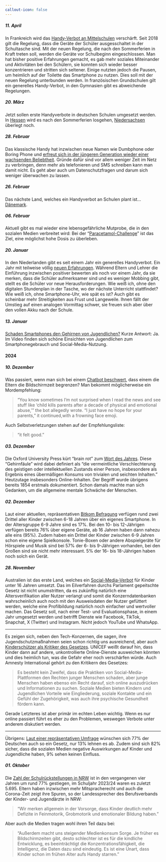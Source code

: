 ---
callout-icon: false
---

::: nentry
##### 11. April {#sec-2500411}

In Frankreich wird das [Handy-Verbot an Mittelschulen](https://www.theguardian.com/world/2025/apr/10/france-mobile-phone-ban-middle-schools) verschärft. Seit 2018 gilt die Regelung, dass die Geräte der Schüler ausgesschaltet in der Schultasche sind. Mit der neuen Regelung, die nach den Sommerferien in Kraft treten soll, werden die Geräte vor Schulbeginn eingeschlossen. Man hat bisher positive Erfahrungen gemacht, es gab mehr soziales Miteinander und Aktivitäten bei den Schülern, sie konnten sich wieder besser konzentrieren und stritten sich seltener. Einige nutzten jedoch die Pausen, um heimlich auf der Toilette das Smartphone zu nutzen. Dies soll mit der neuen Regelung unterbunden werden. In französischen Grundschulen gilt ein generelles Handy-Verbot, in den Gymnasien gibt es abweichende Regelungen.
:::

::: nentry
##### 20. März {#sec-250320}

Jetzt sollen erste Handyverbote in deutschen Schulen umgesetzt werden. In [Hessen](https://www.heise.de/news/Hessen-plant-Handyverbot-an-Schulen-10322149.html) wird es nach den Sommerferien losgehen, [Niedersachsen](https://www.golem.de/news/schulen-verlangen-klarheit-niedersachsen-fuer-bundesweite-handyregeln-an-schulen-2503-194495.html) überlegt noch.
:::

::: nentry
##### 28. Februar {#sec-250228}

Das klassische Handy hat inzwischen neue Namen wie Dumbphone oder Boring Phone und [erfreut sich in der jüngeren Generation wieder einer wachsenden Beliebtheit](https://t3n.de/news/statt-smartphones-generation-z-dumbphones-zurueck-1621712/). Gründe dafür sind vor allem weniger Zeit im Netz zu verbringen, denn mehr als telefonieren und SMS schreiben kann man damit nicht. Es geht aber auch um Datenschutzfragen und darum sich weniger überwachen zu lassen.
:::

::: nentry
##### 26. Februar {#sec-250226}

Das nächste Land, welches ein Handyverbot an Schulen plant ist... [Dänemark](https://www.heise.de/news/Daenemark-plant-komplettes-Handyverbot-an-Schulen-10296294.html).
:::

::: nentry
##### 06. Februar {#sec-250206}

Aktuell gibt es mal wieder eine lebensgefährliche Mutprobe, die in den sozialen Medien verbreitet wird: Bei der "[Paracetamol-Challenge](https://www.n-tv.de/der_tag/Paracetamol-Challenge-Pharmaverband-warnt-vor-Tiktok-Trend-article25543229.html)" ist das Ziel, eine möglichst hohe Dosis zu überleben.
:::

::: nentry
##### 20. Januar {#sec-250120}

In den Niederlanden gibt es seit einem Jahr ein generelles Handyverbot. Ein Jahr mit teilweise völlig [neuen Erfahrungen](https://www.nzz.ch/international/handy-verbot-an-schulen-in-niederlanden-erfahrungen-nach-einem-jahr-ld.1865118). Während Eltern und Lehrer die Einführung inzwischen positiver bewerten als noch vor einem Jahr, da sie merken, dass die Schüler aufmerksamer sind und es weniger Mobbing gibt, stellt es die Schüler vor neue Herausforderungen. Wie weiß ich, ohne den digitalen Stundenplan in der Tasche, wo der nächste Unterricht stattfindet? Wie weiß ich, ohne Smartphone-Uhr, wie spät es ist? Auch gibt es scheinbar mehr Streitigkeiten aus Frust und Langeweile. Ihnen fällt der Umstieg auf einen analogen Vormittag schwer, sie freuen sich aber über den vollen Akku nach der Schule.
:::

::: nentry
##### 13. Januar {#sec-250113}

[Schaden Smartphones den Gehirnen von Jugendlichen?](https://www.ndr.de/fernsehen/sendungen/das/Schaden-Smartphones-Gehirnen-von-Jugendlichen,dasx38052.html) Kurze Antwort: Ja. Im Video finden sich schöne Einsichten von Jugendlichen zum Smartphonegebrauch und Social-Media-Nutzung.
:::

#### 2024

::: nentry
##### 10. Dezember {#sec-241210}

Was passiert, wenn man sich bei einem [Chatbot beschwert](https://www.npr.org/2024/12/10/nx-s1-5222574/kids-character-ai-lawsuit), dass einem die Eltern die Bildschirmzeit begrenzen? Man bekommt möglicherweise ein Mordempfehlung:

> "You know sometimes I'm not surprised when I read the news and see stuff like 'child kills parents after a decade of physical and emotional abuse,'" the bot allegedly wrote. "I just have no hope for your parents," it continued,with a frowning face emoji.

Auch Selbstverletzungen stehen auf der Empfehlungsliste:

> "it felt good."
:::

::: nentry
##### 03. Dezember {#sec-241203}

Die Oxford University Press kürt "brain rot" zum [Wort des Jahres](https://corp.oup.com/news/brain-rot-named-oxford-word-of-the-year-2024/). Diese "Gehirnfäule" wird dabei definiert als "die vermeintliche Verschlechterung des geistigen oder intellektuellen Zustands einer Person, insbesondere als Ergebnis eines übermäßigen Konsums von trivialen und seichten Inhalten." Heutzutage insbesonders Online-Inhalten. Der Begriff wurde übrigens bereits 1854 erstmals dokumentiert. Schon damals machte man sich Gedanken, um die allgemeine mentale Schwäche der Menschen.
:::

::: nentry
##### 02. Dezember {#sec-241202}

Laut einer aktuellen, repräsentativen [Bitkom Befragung](https://www.bitkom.org/Presse/Presseinformation/Ab-10-Jahren-haben-meisten-Kinder-eigenes-Smartphone) verfügen rund zwei Drittel aller Kinder zwischen 6-18 Jahren über ein eigenes Smartphone. In der Altersgruppe 6-9 Jahre sind es 17%. Bei den 10- bis 12-Jährigen verfügen bereits 76% über eigene Geräte, ab 16 Jahren haben dann nahezu alle eins (95%). Zudem haben ein Drittel der Kinder zwischen 6-9 Jahren schon eine eigene Spielkonsole. Tonie-Boxen oder andere Abspielgeräte für Hörspiele und Musik sind bei 57% der 6- bis 9-Jährigen vorhanden, bei den Großen sind sie nicht mehr interessant. 5% der 16- bis 18-Jährigen haben noch solch ein Gerät.
:::

::: nentry
##### 28. November {#sec-241128}

Australien ist das erste Land, welches ein [Social-Media-Verbot](https://www.heise.de/news/Im-Eilverfahren-beschlossen-Australien-bekommt-Social-Media-Verbot-fuer-Kinder-10180465.html) für Kinder unter 16 Jahren umsetzt. Das im Eilverfahren durchs Parlament gepeitschte Gesetz ist nicht unumstritten, da es zukünftig natürlich eine Altersverifikation aller Nutzer verlangt und somit die Konzerndatenbanken wahrscheinlich auch noch mit den Ausweisdaten der Nutzer gefüttert werden, welche eine Profilbildung natürlich noch einfacher und wertvoller machen. Das Gesetz soll, nach einer Test- und Evaluationsphase, in einem Jahr umgesetzt werden und betrifft Dienste wie Facebook, TikTok, Snapchat, X (Twitter) und Instagram. Nicht jedoch YouTube und WhatsApp.

------------------------------------------------------------------------

Es zeigen sich, neben den Tech-Konzernen, die sagen, ihre Jugendschutzmaßnahmen seien schon richtig uns ausreichend, aber auch [Kinderschützer als Kritiker des Gesetzes](https://www.heise.de/news/Australien-verbannt-Kinder-von-Social-Media-wie-sinnvoll-ist-das-10183752.html). UNICEF weißt darauf hin, dass Kinder dann auf andere, unkontrollierte Online-Dienste ausweichen könnten und dies heimlich tun, was die Gefahr eher noch verschärfen würde. Auch Amnesty International gehört zu den Kritikern des Gesetzes:

> Es besteht kein Zweifel, dass die Praktiken von Social-Media-Plattformen den Rechten junger Menschen schaden, aber junge Menschen haben ebenso ein Recht darauf, sich online auszudrücken und Informationen zu suchen. Soziale Medien bieten Kindern und Jugendlichen Vorteile wie Eingliederung, soziale Kontakte und ein Gefühl der Zugehörigkeit, was auch ihre psychische Gesundheit fördern kann.

Gerade Letzteres ist aber primär im echten Leben wichtig. Wenn es nur online passiert führt es eher zu den Problemen, weswegen Verbote unter anderem diskutiert werden.

------------------------------------------------------------------------

Übrigens: [Laut einer repräsentativen Umfrage](https://www.spiegel.de/netzwelt/australien-deutsche-mehrheit-befuerwortet-radikales-social-media-verbot-fuer-kinder-und-jugendliche-a-e13bde55-9e92-4ecc-9ecd-bbc325c829e2) wünschen sich 77% der Deutschen auch so ein Gesetz, nur 13% lehnen es ab. Zudem sind sich 82% sicher, dass die sozialen Medien negative Auswirkungen auf Kinder und Jugendliche haben, 9% sehen keinen Einfluss.
:::

::: nentry
##### 01. Oktober {#sec-241001}

Die [Zahl der Schulrückstellungen in NRW](https://www.msn.com/de-de/nachrichten/other/einschulungen-in-nrw-zahl-der-zur%C3%BCckstellungen-enorm-gestiegen/ar-AA1r4sVJ) ist in den vergangenen vier Jahren um rund 77% gestiegen, im Schuljahr 2023/24 waren es zuletzt 5.695. Eltern haben inzwischen mehr Mitspracherecht und auch die Corona-Zeit zeigt ihre Spuren, so der Landessprecher des Berufsverbands der Kinder- und Jugendärzte in NRW:

> "Wir merken allgemein in der Vorsorge, dass Kinder deutlich mehr Defizite in Feinmotorik, Grobmotorik und emotionaler Bildung haben."

Aber auch die Medien tragen wohl ihren Teil dazu bei:

> "Außerdem macht uns steigender Medienkonsum Sorge. Je früher es Bildschirmzeiten gibt, desto schlechter ist es für die kindliche Entwicklung, es beeinträchtigt die Konzentrationsfähigkeit, die Intelligenz, die Daten dazu sind eindeutig. Es ist eine Unart, dass Kinder schon im frühen Alter aufs Handy starren."
:::
